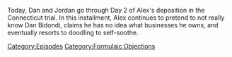 {{DEFAULTSORT:
    #_EPISODE_0745:Formulaic Objections Part 10
}}{{Episode
    | title           = Formulaic Objections Part 10
    | caption         = Listen to this episode on [https://knowledgefight.libsyn.com/745-formulaic-objections-part-10 Libsyn] [https://open.spotify.com/episode/69kZPZ0goCHKwKXP2vqXNf Spotify], Read the [[Transcript/745: Formulaic Objections Part 10|Unofficial Transcript]], View discussion on [https://reddit.com/yqarfe Reddit]
    | episodeNumber   = 745
    | length          = 02:45:33
    | airDate         = November 9, 2022
    | episodeType     = [[:Category:Formulaic Objections|Formulaic Objections]]
    | appearance      = [[Chris Mattei]], [[Norm Pattis]], [[Rob Jacobson]], [[Glenn Beck]], [[Robbie Parker]]
    | previousEpisode = [[744: November 3, 2022]]
    | nextEpisode     = [[746: The Infowars All-Star Midterm Coverage Spectacular]]
}}

{{Stub}}

Today, Dan and Jordan go through Day 2 of Alex's deposition in the Connecticut trial. In this installment, Alex continues to pretend to not really know Dan Bidondi, claims he has no idea what businesses he owns, and eventually resorts to doodling to self-soothe.

[[Category:Episodes]]
[[Category:Formulaic Objections]]
